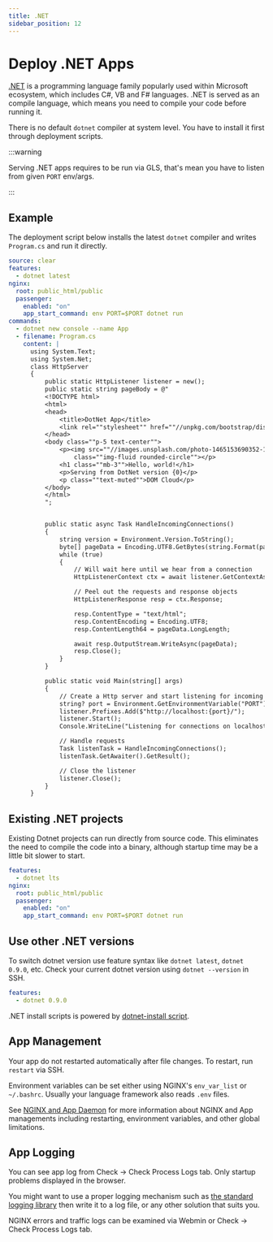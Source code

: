 ```yaml
---
title: .NET
sidebar_position: 12
---
```


# Deploy .NET Apps

[.NET](https://dotnet.microsoft.com/) is a programming language family popularly used within Microsoft ecosystem, which includes C#, VB and F# languages. .NET is served as an compile language, which means you need to compile your code before running it. 

There is no default `dotnet` compiler at system level. You have to install it first through deployment scripts.

:::warning

Serving .NET apps requires to be run via GLS, that's mean you have to listen from given `PORT` env/args.

:::

## Example


The deployment script below installs the latest `dotnet` compiler and writes `Program.cs` and run it directly. 

```yaml title="https://github.com/domcloud/recipes/blob/master/dotnet.yml"
source: clear
features:
  - dotnet latest
nginx:
  root: public_html/public
  passenger:
    enabled: "on"
    app_start_command: env PORT=$PORT dotnet run
commands:
  - dotnet new console --name App
  - filename: Program.cs
    content: |
      using System.Text;
      using System.Net;
      class HttpServer
      {
          public static HttpListener listener = new();
          public static string pageBody = @"      
          <!DOCTYPE html>
          <html>
          <head>
              <title>DotNet App</title>
              <link rel=""stylesheet"" href=""//unpkg.com/bootstrap/dist/css/bootstrap.min.css"">
          </head>
          <body class=""p-5 text-center"">
              <p><img src=""//images.unsplash.com/photo-1465153690352-10c1b29577f8?fit=crop&w=200&h=200"" 
                  class=""img-fluid rounded-circle""></p>
              <h1 class=""mb-3"">Hello, world!</h1>
              <p>Serving from DotNet version {0}</p>
              <p class=""text-muted"">DOM Cloud</p>
          </body>
          </html>
          ";


          public static async Task HandleIncomingConnections()
          {
              string version = Environment.Version.ToString();
              byte[] pageData = Encoding.UTF8.GetBytes(string.Format(pageBody, version));
              while (true)
              {
                  // Will wait here until we hear from a connection
                  HttpListenerContext ctx = await listener.GetContextAsync();

                  // Peel out the requests and response objects
                  HttpListenerResponse resp = ctx.Response;

                  resp.ContentType = "text/html";
                  resp.ContentEncoding = Encoding.UTF8;
                  resp.ContentLength64 = pageData.LongLength;

                  await resp.OutputStream.WriteAsync(pageData);
                  resp.Close();
              }
          }

          public static void Main(string[] args)
          {
              // Create a Http server and start listening for incoming connections
              string? port = Environment.GetEnvironmentVariable("PORT") ?? "3000";
              listener.Prefixes.Add($"http://localhost:{port}/");
              listener.Start();
              Console.WriteLine("Listening for connections on localhost:{0}", port);

              // Handle requests
              Task listenTask = HandleIncomingConnections();
              listenTask.GetAwaiter().GetResult();

              // Close the listener
              listener.Close();
          }
      }
```


## Existing .NET projects

Existing Dotnet projects can run directly from source code. This eliminates the need to compile the code into a binary, although startup time may be a little bit slower to start.

```yaml title="https://github.com/domcloud/recipes/blob/master/dotnet-gls.yml"
features:
  - dotnet lts
nginx:
  root: public_html/public
  passenger:
    enabled: "on"
    app_start_command: env PORT=$PORT dotnet run
```

## Use other .NET versions

To switch dotnet version use feature syntax like `dotnet latest`, `dotnet 0.9.0`, etc. Check your current dotnet version using `dotnet --version` in SSH.

```yaml
features:
  - dotnet 0.9.0
```

.NET install scripts is powered by [dotnet-install script](https://dot.net/v1/dotnet-install.sh). 

## App Management

Your app do not restarted automatically after file changes. To restart, run `restart` via SSH.

Environment variables can be set either using NGINX's `env_var_list` or `~/.bashrc`. Usually your language framework also reads `.env` files.

See [NGINX and App Daemon](./nginx.mdx) for more information about NGINX and App managements including restarting, environment variables, and other global limitations.

## App Logging

You can see app log from Check -> Check Process Logs tab. Only startup problems displayed in the browser.

You might want to use a proper logging mechanism such as [the standard logging library](https://www.tutorialsteacher.com/core/fundamentals-of-logging-in-dotnet-core) then write it to a log file, or any other solution that suits you.

NGINX errors and traffic logs can be examined via Webmin or Check -> Check Process Logs tab.
